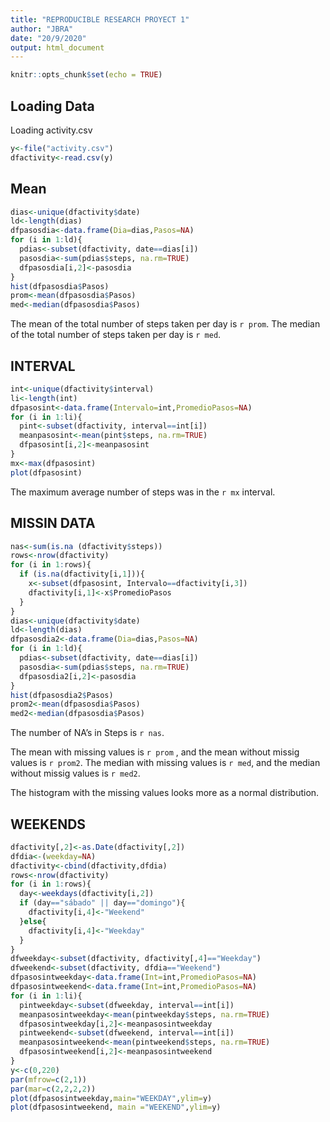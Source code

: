 ---
title: "REPRODUCIBLE RESEARCH PROYECT 1"
author: "JBRA"
date: "20/9/2020"
output: html_document
---

```{r setup, include=FALSE}
knitr::opts_chunk$set(echo = TRUE)
```

## Loading Data

Loading activity.csv

```{r loading}
y<-file("activity.csv")
dfactivity<-read.csv(y)
```

## Mean

```{r mean}
dias<-unique(dfactivity$date)
ld<-length(dias)
dfpasosdia<-data.frame(Dia=dias,Pasos=NA)
for (i in 1:ld){
  pdias<-subset(dfactivity, date==dias[i])
  pasosdia<-sum(pdias$steps, na.rm=TRUE)
  dfpasosdia[i,2]<-pasosdia
}
hist(dfpasosdia$Pasos)
prom<-mean(dfpasosdia$Pasos)
med<-median(dfpasosdia$Pasos)

```

The mean of the total number of steps taken per day is `r prom`.
The median of the total number of steps taken per day is `r med`.


## INTERVAL
```{r interval}
int<-unique(dfactivity$interval)
li<-length(int)
dfpasosint<-data.frame(Intervalo=int,PromedioPasos=NA)
for (i in 1:li){
  pint<-subset(dfactivity, interval==int[i])
  meanpasosint<-mean(pint$steps, na.rm=TRUE)
  dfpasosint[i,2]<-meanpasosint
}
mx<-max(dfpasosint)
plot(dfpasosint)
```
The maximum average number of steps was in the `r mx` interval.

## MISSIN DATA
```{r NA}
nas<-sum(is.na (dfactivity$steps))
rows<-nrow(dfactivity)
for (i in 1:rows){
  if (is.na(dfactivity[i,1])){
    x<-subset(dfpasosint, Intervalo==dfactivity[i,3])
    dfactivity[i,1]<-x$PromedioPasos
  }
}
dias<-unique(dfactivity$date)
ld<-length(dias)
dfpasosdia2<-data.frame(Dia=dias,Pasos=NA)
for (i in 1:ld){
  pdias<-subset(dfactivity, date==dias[i])
  pasosdia<-sum(pdias$steps, na.rm=TRUE)
  dfpasosdia2[i,2]<-pasosdia
}
hist(dfpasosdia2$Pasos)
prom2<-mean(dfpasosdia$Pasos)
med2<-median(dfpasosdia$Pasos)

```
The number of NA's in Steps is `r nas`.

The mean with missing values is `r prom` , and the mean without missig values is `r prom2`.
The median with missing values is `r med`, and the median without missig values is `r med2`.

The histogram with the missing values looks more as a normal distribution.

## WEEKENDS

```{r weekends}
dfactivity[,2]<-as.Date(dfactivity[,2])
dfdia<-(weekday=NA)
dfactivity<-cbind(dfactivity,dfdia)
rows<-nrow(dfactivity)
for (i in 1:rows){
  day<-weekdays(dfactivity[i,2])
  if (day=="sábado" || day=="domingo"){
    dfactivity[i,4]<-"Weekend"
  }else{
    dfactivity[i,4]<-"Weekday"
  }
}
dfweekday<-subset(dfactivity, dfactivity[,4]=="Weekday")
dfweekend<-subset(dfactivity, dfdia=="Weekend")
dfpasosintweekday<-data.frame(Int=int,PromedioPasos=NA)
dfpasosintweekend<-data.frame(Int=int,PromedioPasos=NA)
for (i in 1:li){
  pintweekday<-subset(dfweekday, interval==int[i])
  meanpasosintweekday<-mean(pintweekday$steps, na.rm=TRUE)
  dfpasosintweekday[i,2]<-meanpasosintweekday
  pintweekend<-subset(dfweekend, interval==int[i])
  meanpasosintweekend<-mean(pintweekend$steps, na.rm=TRUE)
  dfpasosintweekend[i,2]<-meanpasosintweekend
}
y<-c(0,220)
par(mfrow=c(2,1))
par(mar=c(2,2,2,2))
plot(dfpasosintweekday,main="WEEKDAY",ylim=y)
plot(dfpasosintweekend, main ="WEEKEND",ylim=y)

```